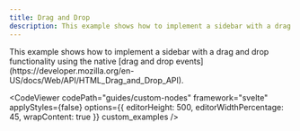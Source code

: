 ```yaml
---
title: Drag and Drop
description: This example shows how to implement a sidebar with a drag and drop functionality.
---
```



<ExampleLayout>
This example shows how to implement a sidebar with a drag and drop functionality using the native [drag and drop events](https://developer.mozilla.org/en-US/docs/Web/API/HTML_Drag_and_Drop_API).

<CodeViewer
  codePath="guides/custom-nodes"
  framework="svelte"
  applyStyles={false}
  options={{ editorHeight: 500, editorWidthPercentage: 45, wrapContent: true }}
  custom_examples
/>



</ExampleLayout>
